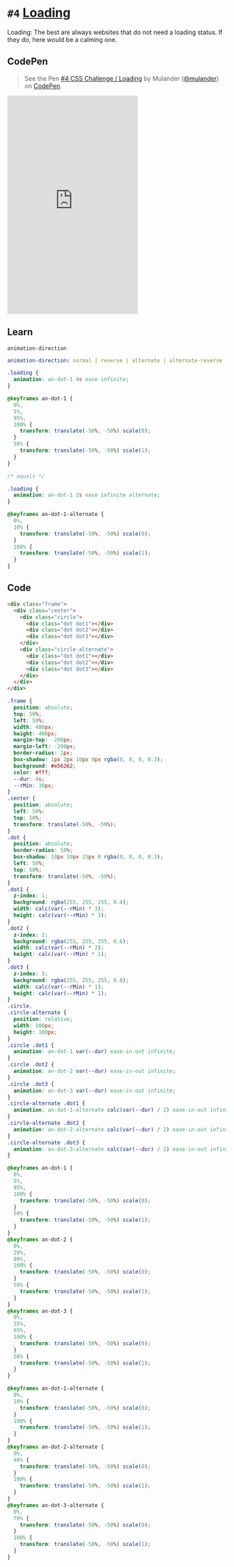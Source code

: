 
<Meta />

# `#4` [Loading](https://100dayscss.com/days/4/)

Loading: The best are always websites that do not need a loading status. If they do, here would be a calming one.

## CodePen
> See the Pen [#4 CSS Challenge / Loading](https://codepen.io/mulander/pen/PoxgNPv)
> by Mulander ([@mulander](https://codepen.io/mulander))
> on [CodePen](https://codepen.io).

<iframe
  height="500"
  className="w-full my-10 bg-gray-200"
  scrolling="no"
  title="#4 CSS Challenge / Loading"
  src="https://codepen.io/mulander/embed/PoxgNPv?default-tab=html%2Cresult"
  frameBorder="no"
  loading="lazy"
  allowtransparency="true"
  allowFullScreen={true}
>

</iframe>

## Learn

`animation-direction`

```yaml
animation-direction: normal | reverse | alternate | alternate-reverse
```

```css
.loading {
  animation: an-dot-1 4s ease infinite;
}

@keyframes an-dot-1 {
  0%,
  5%,
  95%,
  100% {
    transform: translate(-50%, -50%) scale(0);
  }
  50% {
    transform: translate(-50%, -50%) scale(1);
  }
}

/* equals */

.loading {
  animation: an-dot-1 2s ease infinite alternate;
}

@keyframes an-dot-1-alternate {
  0%,
  10% {
    transform: translate(-50%, -50%) scale(0);
  }
  100% {
    transform: translate(-50%, -50%) scale(1);
  }
}
```

## Code

```html
<div class="frame">
  <div class="center">
    <div class="circle">
      <div class="dot dot1"></div>
      <div class="dot dot2"></div>
      <div class="dot dot3"></div>
    </div>
    <div class="circle-alternate">
      <div class="dot dot1"></div>
      <div class="dot dot2"></div>
      <div class="dot dot3"></div>
    </div>
  </div>
</div>
```

```css
.frame {
  position: absolute;
  top: 50%;
  left: 50%;
  width: 400px;
  height: 400px;
  margin-top: -200px;
  margin-left: -200px;
  border-radius: 2px;
  box-shadow: 1px 2px 10px 0px rgba(0, 0, 0, 0.3);
  background: #e56262;
  color: #fff;
  --dur: 4s;
  --rMin: 30px;
}
.center {
  position: absolute;
  left: 50%;
  top: 50%;
  transform: translate(-50%, -50%);
}
.dot {
  position: absolute;
  border-radius: 50%;
  box-shadow: 10px 10px 15px 0 rgba(0, 0, 0, 0.3);
  left: 50%;
  top: 50%;
  transform: translate(-50%, -50%);
}
.dot1 {
  z-index: 1;
  background: rgba(255, 255, 255, 0.4);
  width: calc(var(--rMin) * 3);
  height: calc(var(--rMin) * 3);
}
.dot2 {
  z-index: 2;
  background: rgba(255, 255, 255, 0.6);
  width: calc(var(--rMin) * 2);
  height: calc(var(--rMin) * 2);
}
.dot3 {
  z-index: 3;
  background: rgba(255, 255, 255, 0.8);
  width: calc(var(--rMin) * 1);
  height: calc(var(--rMin) * 1);
}
.circle,
.circle-alternate {
  position: relative;
  width: 100px;
  height: 100px;
}
.circle .dot1 {
  animation: an-dot-1 var(--dur) ease-in-out infinite;
}
.circle .dot2 {
  animation: an-dot-2 var(--dur) ease-in-out infinite;
}
.circle .dot3 {
  animation: an-dot-3 var(--dur) ease-in-out infinite;
}
.circle-alternate .dot1 {
  animation: an-dot-1-alternate calc(var(--dur) / 2) ease-in-out infinite alternate;
}
.circle-alternate .dot2 {
  animation: an-dot-2-alternate calc(var(--dur) / 2) ease-in-out infinite alternate;
}
.circle-alternate .dot3 {
  animation: an-dot-3-alternate calc(var(--dur) / 2) ease-in-out infinite alternate;
}

@keyframes an-dot-1 {
  0%,
  5%,
  95%,
  100% {
    transform: translate(-50%, -50%) scale(0);
  }
  50% {
    transform: translate(-50%, -50%) scale(1);
  }
}
@keyframes an-dot-2 {
  0%,
  20%,
  80%,
  100% {
    transform: translate(-50%, -50%) scale(0);
  }
  50% {
    transform: translate(-50%, -50%) scale(1);
  }
}
@keyframes an-dot-3 {
  0%,
  35%,
  65%,
  100% {
    transform: translate(-50%, -50%) scale(0);
  }
  50% {
    transform: translate(-50%, -50%) scale(1);
  }
}

@keyframes an-dot-1-alternate {
  0%,
  10% {
    transform: translate(-50%, -50%) scale(0);
  }
  100% {
    transform: translate(-50%, -50%) scale(1);
  }
}
@keyframes an-dot-2-alternate {
  0%,
  40% {
    transform: translate(-50%, -50%) scale(0);
  }
  100% {
    transform: translate(-50%, -50%) scale(1);
  }
}
@keyframes an-dot-3-alternate {
  0%,
  70% {
    transform: translate(-50%, -50%) scale(0);
  }
  100% {
    transform: translate(-50%, -50%) scale(1);
  }
}
```

